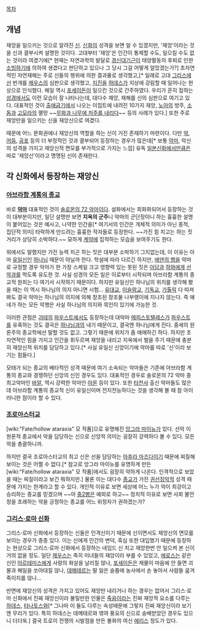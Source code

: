 [[목차]]

== 개념 ==
재앙을 일으키는 것으로 알려진 [[신]]. [[신화]]의 성격을 보면 알 수 있겠지만, '재앙'이라는 것을 신과 결부시켜 설명한 것이다. 고대부터 '재앙'은 인간이 통제할 수도, 일으킬 수도 없는 것이라 여겼기에[* 현재는 자연과학의 발달로 [[경신대기근]]이 태양활동의 후퇴로 인한 [[소빙하기]]에 의하여 생겼다고 판단하고 있으나 그 당시 그걸 어떻게 알았겠는가?] 초자연적인 자연재해는 주로 신들의 행위에 의한 결과물로 생각했고,[* 일례로 고대 [[그리스]]에선 번개를 [[제우스]]의 심판으로 생각했고, [[지진]]을 [[하데스]]가 지상에 강림할 때 일어나는 현상으로 인식했다. 해일 역시 [[포세이돈]]이 일으킨 것으로 간주하였다. 우리가 흔히 접하는 [[성경]]에서도 이런 모습이 잘 나타나는데, 대다수 재앙, 재해를 신의 심판으로 여기고 있다. 대표적인 것이 [[출애굽기]]에서 나오는 이집트에 내려진 10가지 재앙, [[노아]]의 방주, [[소돔]]과 [[고모라]]의 멸망 ~~[[무화과 나무에 저주를 내리다]]~~ 등의 사례가 있다.] 또한 주로 재앙만을 일으키는 신을 재앙신으로 여겼다. 

때문에 어느 문화권에나 재앙신의 역할을 하는 신이 거진 존재하기 마련이다. 다만 [[악]], [[어둠]], [[공포]] 등의 더 부정적인 것과 결부되어 등장하는 경우가 많은데[* 보통 [[악마]], 악신의 성격을 가지고 재앙신적 면모를 부가적으로 가지는 느낌] 유독 [[일본]]신화에서만큼은 따로 '재앙신'이라고 명명된 신이 존재한다.

== 각 신화에서 등장하는 재앙신 ==
=== [[아브라함 계통의 종교]] ===
바로 '''[[악마]]''' 대표적인 것이 [[솔로몬의 72 악마]]이다. 설화에서는 희화화되어서 등장하는 것이 대부분이지만, 일단 설명만 보면 '''지옥의 군주'''니 악마의 군단장이니 하는 흉흉한 설명이 붙어있는 것은 예사고, 나약한 인간을[* 여기서의 인간은 개체적 의미가 아닌 종적, 집단적 의미] 타락하게 만드려는 흉흉한 작자들로 등장한다. ~~가진 힘 치고는 하는 짓거리가 상당히 소박하다.~~ 묘하게 [[계약]]에 집착하는 모습을 보여주기도 한다.

위에서도 말했지만 가진 능력 치곤 하는 짓은 대부분 소박하기 그지없는데, 이 이유는 아마 [[유일신]]인 [[하나님]] 때문이 아닐까 한다. 학설에 따라 다르긴 하지만, [[에덴의 뱀]]을 악마로 규정할 경우 악마가 한 가장 스케일 크고 영향력 있는 못된 짓은 [[아담]]과 [[하와]]에게 [[선악과]]를 먹도록 유도한 것. 사실 성경의 모든 일은 이로부터 시작되며 아브라함 계통의 종교적 원죄는 다 여기서 시작하기 때문이다. 하지만 유일신인 하나님의 위치를 생각해 봤을 때는 이 역시 하나님의 의지 아니면 시험... [[유대교]], [[이슬람교]], [[기독교]], [[가톨릭]] 다 따져봐도 결국 악마는 하나님의 의지에 의해 창조된 창조물 나부랭이에 지나지 않는다. 즉 얘네가 하는 모든 악행은 사실 하나님의 의지와 묵인이 있기에 가능한 것.

이러한 관점은 [[괴테]]의 [[파우스트]]에서도 등장하는데 대악마 [[메피스토텔레스]]가 [[파우스트]]를 유혹하는 것도 결국은 [[하나님]]과의 내기 때문이고, 결국엔 하나님에게 진다. 중세의 원론주의 종교학에선 말할 것도 없고. 그렇기 때문에 위치가 좀 애매하긴 하다. 하지만 초자연적인 힘을 가지고 인간을 휘두르며 재앙을 내리고 지옥에서 벌을 주기 때문에 충분히 재앙신적 위치를 담당하고 있다.[* 사실 유일신 신앙이기에 악마를 따로 '신'이라 보기는 힘들다.]

모태가 되는 종교의 배타적인 성격 때문에 여기 소속되는 악마들은 기존에 아브라함 계통의 종교와 경쟁하던 신앙의 신인 경우도 있다. 대표적인 경우로 솔로몬의 72 악마 중 최고악마인 [[바알]], 역시 강력한 악마인 [[아몬]] 등이 있다. 또한 [[타천사]] 출신 악마들도 많은데 아브라함 계통의 종교적 신이 유일신이며 전지전능하다는 것을 생각해 볼 때 참 아이러니한 점이라 할 수 있다. 


=== [[조로아스터교]] ===
[wiki:"Fate/hollow ataraxia" 모 작품]으로 유명해진 [[앙그라 마이뉴]]가 있다. 선악 이원론적 종교에서 악을 담당하는 신으로 신앙적 의미는 굉장히 강력하다 볼 수 있다. 모든 악을 총괄하니까.

하지만 결국 조로아스터교의 최고 신은 선을 담당하는 [[아후라 마즈다]]이기 때문에 찌질해 보이는 것은 어쩔 수 없다.[* 참고로 앙그라 마이뉴를 유명하게 만든 [wiki:"Fate/hollow ataraxia" 모 작품]에서도 굉장히 약하게 나온다. 인격적으로 보았을 때는 찌질이라고 보긴 뭐하지만.] 물론 이는 대다수 [[종교]]가 가진 [[권선징악]]적 성격 때문에 가지는 한계라고 할 수 있다. 개인적 이유로 보면 세상에 어느 누가 악이 최강이고 승리하는 종교를 믿겠으며 ~~아 [[중2병]]은 예외로 하고~~ 정치적 이유로 보면 사회 불안정을 초래하는 악을 긍정하는 종교를 어느 위정자가 권하겠는가?


=== [[그리스·로마 신화]] ===
그리스·로마 신화에서 등장하는 신들은 인격신이기 때문에 신이면서도 재앙신의 면모를 보이는 경우가 종종 있다. 이는 신에게 인간의 변덕, 흑심 또한 대입했기 때문에 등장하는 현상으로 그리스·로마 신화에서 등장하는 네임드 신 치고 재앙한번 안 일으켜 본 신이 거의 없을 정도. 일단 [[제우스]]는 족히 미녀들의 재앙이라 부를 수 있었고, [[에로스]]는 같은 신인 [[아르테미스]]에게 사랑의 화살을 날리질 않나, [[포세이돈]]은 제물이 마음에 안 들면 괴물과 해일을 쏘아대질 않나, [[데메테르]]는 딸 잃은 슬픔에 농사에서 손 놓아서 사람들 굶겨죽이지를 않나... 

반면에 재앙신의 성격은 가지고 있어도 재앙만 내리거나 하는 경우는 없어서 그리스·로마 신화에서 진짜 재앙신이라 불릴만한 인물은 [[죽음]]이라는 진짜 재앙적 요소를 다루는 [[하데스]], [[타나토스]]와[* 그나마 이 둘도 다루는 속성때문에 그렇지 진짜 재앙신이라 보기엔 무리가 있다. 특히 하데스는 데메테르와 엮여 풍요의 신으로 숭배받았던 경우도 있으니 더더욱.] 결국 트로이 전쟁의 시발점을 만든 불화의 여신 [[에리스]] 정도가 있다. 
